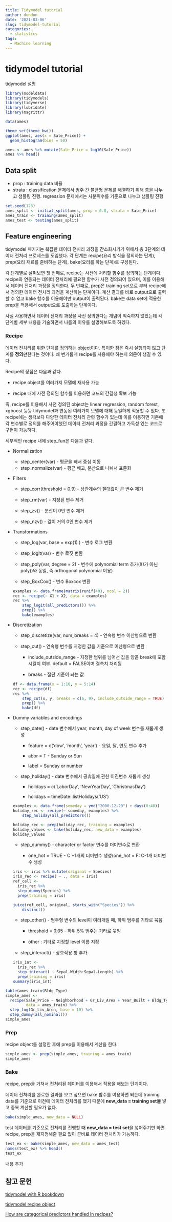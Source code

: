 ```yaml
---
title: Tidymodel tutorial
author: dondon
date: '2021-03-06'
slug: tidymodel-tutorial
categories:
  - statistics
tags:
  - Machine learning
---
```


# tidymodel tutorial

tidymodel 설명

```r
library(modeldata)
library(tidymodels)
library(tidyverse)
library(lubridate)
library(magrittr)
```

```r
data(ames)
```

```r
theme_set(theme_bw())
ggplot(ames, aes(x = Sale_Price)) + 
  geom_histogram(bins = 50)
```

```r
ames <- ames %>% mutate(Sale_Price = log10(Sale_Price))
ames %>% head()
```

## Data split

-   prop : training data 비율
-   strata : classification 문제에서 범주 간 불균형 문제를 해결하기 위해 층을 나누고 샘플링 진행. regression 문제에서는 사분위수를 기준으로 나누고 샘플링 진행

```r
set.seed(123)
ames_split <- initial_split(ames, prop = 0.8, strata = Sale_Price)
ames_train <- training(ames_split)
ames_test <- testing(ames_split)
```

## Feature engineering

tidymodel 패키지는 복잡한 데이터 전처리 과정을 간소화시키기 위해서 총 3단계의 데이터 전처리 프로세스를 도입했다. 각 단계는 recipe(요리 방식을 정의하는 단계), prep(요리 재료를 준비하는 단계), bake(요리를 하는 단계)로 구성된다.

각 단계별로 살펴보면 첫 번째로, recipe는 사전에 처리할 함수를 정의하는 단계이다. recipe와 연동되는 데이터 전처리에 필요한 함수가 사전 정의되어 있으며, 이를 이용해서 데이터 전처리 과정을 정의한다. 두 번째로, prep은 training set으로 부터 recipe에서 정의한 데이터 전처리 과정을 계산하는 단계이다. 계산 결과를 바로 output으로 출력할 수 없고 bake 함수를 이용해야만 output이 출력된다. bake는 data set에 적용한 prep을 적용해서 output으로 도출하는 단계이다.

사실 사용하면서 데이터 전처리 과정을 사전 정의한다는 개념이 익숙하지 않았는데 각 단계별 세부 내용을 기술하면서 나름의 이유를 설명해보도록 하겠다.

### Recipe

데이터 전처리를 위한 단계를 정의하는 object이다. 특이한 점은 즉시 실행되지 않고 단계를 **정의**만한다는 것이다. 왜 번거롭게 recipe를 사용해야 하는지 의문이 생길 수 있다.

Recipe의 장점은 다음과 같다.

-   recipe object를 여러가지 모델에 재사용 가능

-   recipe 내에 사전 정의된 함수를 이용하면 코드의 간결성 확보 가능

즉, recipe를 이용해서 사전 정의된 object는 linear regression, random forest, xgboost 등등 tidymodel과 연동된 여러가지 모델에 대해 동일하게 적용할 수 있다. 또 recipe에는 생각보다 다양한 데이터 전처리 관련 함수가 있는데 이를 이용하면 기존에 각 변수별로 정의를 해주어야했던 데이터 전처리 과정을 간결하고 가독성 있는 코드로 구현이 가능하다.

세부적인 recipe 내에 step_fun은 다음과 같다.

-   Normalization

    <div>

    -   step_center(var) - 평균을 빼서 중심 이동
    -   step_normalize(var) - 평균 빼고, 분산으로 나눠서 표준화

    </div>

-   Filters

    <div>

    -   step_corr(threshold = 0.9) - 상관계수의 절대값이 큰 변수 제거

    -   step_rm(var) - 지정된 변수 제거

    -   step_zv() - 분산이 0인 변수 제거

    -   step_nzv() - 값이 거의 0인 변수 제거

    </div>

-   Transformations

    <div>

    -   step_log(var, base = exp(1) ) - 변수 로그 변환

    -   step_logit(var) - 변수 로짓 변환

    -   step_poly(var, degree = 2) - 변수에 polynomial term 추가(I()가 아닌 poly()와 동일, 즉 orthogonal polynomial 이용)

    -   step_BoxCox() - 변수 Boxcox 변환

    ```r
    examples <- data.frame(matrix(runif(40), ncol = 2))
    rec <- recipe(~ X1 + X2, data = examples)
    rec %>% 
        step_logit(all_predictors()) %>% 
        prep() %>% 
        bake(examples)
    ```

    </div>

-   Discretization

    <div>

    -   step_discretize(var, num_breaks = 4) - 연속형 변수 이산형으로 변환

    -   step_cut() - 연속형 변수를 지정한 값을 기준으로 이산형으로 변환

        <div>

        -   include_outside_range - 지정한 범위를 넘어선 값을 양끝 break에 포함시킬지 여부. default = FALSE이며 결측치 처리됨

        -   breaks - 절단 기준이 되는 값

        </div>

    ```r
    df <- data.frame(x = 1:10, y = 5:14)
    rec <- recipe(df)
    rec %>%
        step_cut(x, y, breaks = c(6, 9), include_outside_range = TRUE) %>%
        prep() %>%
        bake(df)
    ```

    </div>

-   Dummy variables and encodings

    <div>

    -   step_date() - date 변수에서 year, month, day of week 변수를 새롭게 생성

        -   feature = c('dow', 'month', 'year') - 요일, 달, 연도 변수 추가

        -   abbr = T - Sunday or Sun

        -   label = Sunday or number

    -   step_holiday() - date 변수에서 공휴일에 관한 이진변수 새롭게 생성

        <div>

        -   holidays = c('LaborDay', 'NewYearDay', 'ChristmasDay')

        -   holidays = timeDate::listHolidays('US')

        </div>

    ```r
    examples <- data.frame(someday = ymd("2000-12-20") + days(0:40))
    holiday_rec <- recipe(~ someday, examples) %>%
        step_holiday(all_predictors())
    
    holiday_rec <- prep(holiday_rec, training = examples)
    holiday_values <- bake(holiday_rec, new_data = examples)
    holiday_values
    ```

    -   step_dummy() - character or factor 변수를 더미변수로 변환

        <div>

        -   one_hot = TRUE - C +1개의 더미변수 생성(one_hot = F: C-1개 더미변수 생성

        </div>

    ```r
    iris <- iris %>% mutate(original = Species)
    iris_rec <- recipe( ~ ., data = iris)
    ref_cell <- 
      iris_rec %>% 
      step_dummy(Species) %>%
      prep(training = iris)

    juice(ref_cell, original, starts_with("Species")) %>%
        distinct()
    ```

    -   step_other() - 범주형 변수의 level이 여러개일 때, 하위 범주를 기타로 묶음

        <div>

        -   threshold = 0.05 - 하위 5% 범주는 기타로 묶임

        -   other : 기타로 지정할 level 이름 지정

        </div>

    -   step_interact() - 상호작용 항 추가

    ```r
    iris_int <- 
      iris_rec %>%
      step_interact( ~ Sepal.Width:Sepal.Length) %>%
      prep(training = iris)
    summary(iris_int)
    ```

    </div>

```r
table(ames_train$Bldg_Type)
simple_ames <- 
  recipe(Sale_Price ~ Neighborhood + Gr_Liv_Area + Year_Built + Bldg_Type,
         data = ames_train) %>%
  step_log(Gr_Liv_Area, base = 10) %>% 
  step_dummy(all_nominal())
simple_ames
```

### Prep

recipe object를 설정한 후에 prep을 이용해서 계산을 한다.

```r
simple_ames <- prep(simple_ames, training = ames_train)
simple_ames
```

### Bake

recipe, prep을 거쳐서 전처리된 데이터를 이용해서 적용을 해보는 단계이다.

데이터 전처리를 완료한 결과를 보고 싶으면 bake 함수를 이용하면 되는데 training data를 기준으로 이전에 데이터 전처리를 했기 때문에 **new_data = training set을** 넣고 중복 계산할 필요가 없다.

```r
bake(simple_ames, new_data = NULL)
```

test 데이터를 기준으로 전처리를 진행할 때 **new_data = test set**을 넣어주기만 하면 recipe, prep을 재지정해줄 필요 없이 곧바로 데이터 전처리가 가능하다.

```r
test_ex <- bake(simple_ames, new_data = ames_test)
names(test_ex) %>% head()
test_ex

```


내용 추가 

## 참고 문헌

[tidymodel with R bookdown](https://www.tmwr.org/ames.html)

[tidymodel recipe object](https://recipes.tidymodels.org/reference/index.html)

[How are categorical predictors handled in recipes?](%5Btidymodel%20recipe%20object%5D(https://recipes.tidymodels.org/reference/index.html))
